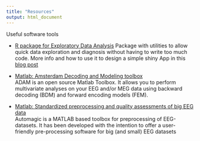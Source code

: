 ```yaml
---
title: "Resources"
output: html_document
---
```


Useful software tools

-   [R package for Exploratory Data Analysis](https://github.com/rolkra/explore) Package with utilities to allow quick data exploration and diagnosis without having to write too much code. More info and how to use it to design a simple shiny App in this [blog post](https://www.r-bloggers.com/2022/09/explore-simplified-exploratory-data-analysis-eda-in-r/) 

-   [Matlab: Amsterdam Decoding and Modeling toolbox](https://github.com/fahrenfort/ADAM)\
    ADAM is an open source Matlab Toolbox. It allows you to perform multivariate analyses on your EEG and/or MEG data using backward decoding (BDM) and forward encoding models (FEM).

-   [Matlab: Standardized preprocessing and quality assessments of big EEG data](https://github.com/methlabUZH/automagic)\
    Automagic is a MATLAB based toolbox for preprocessing of EEG-datasets. It has been developed with the intention to offer a user-friendly pre-processing software for big (and small) EEG datasets
